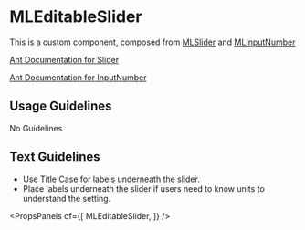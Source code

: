 
# MLEditableSlider

This is a custom component, composed from [MLSlider](/?path=/docs/data-entry-mlslider--basic-single) and [MLInputNumber](/?path=/docs/data-entry-mlinputnumber--basic)

[Ant Documentation for Slider](https://3x.ant.design/components/slider)

[Ant Documentation for InputNumber](https://3x.ant.design/components/input-number)

## Usage Guidelines
No Guidelines

## Text Guidelines
* Use [Title Case](https://elementary.io/docs/human-interface-guidelines#capitalization) for labels underneath the slider.
* Place labels underneath the slider if users need to know units to understand the setting.

<PropsPanels of={[
  MLEditableSlider,
]} />
